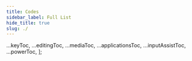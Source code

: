 ```yaml
---
title: Codes
sidebar_label: Full List
hide_title: true
slug: ./
---
```



  ...keyToc,
  ...editingToc,
  ...mediaToc,
  ...applicationsToc,
  ...inputAssistToc,
  ...powerToc,
];

<OsLegend />
<ToastyContainer />
<Key />
<Editing />
<Media />
<Applications />
<InputAssist />
<Power />
